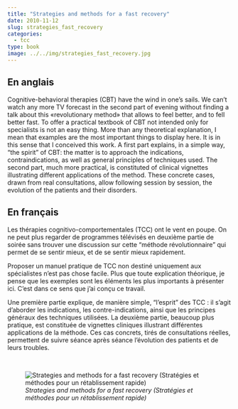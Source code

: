 ```yaml
---
title: "Strategies and methods for a fast recovery"
date: 2010-11-12
slug: strategies_fast_recovery
categories:
  - tcc
type: book
image: ../../img/strategies_fast_recovery.jpg
---
```


## En anglais

Cognitive-behavioral therapies (CBT) have the wind in one's sails.
We can't watch any more TV forecast in the second part of evening without finding a talk about this «revolutionary method» that allows to feel better, and to fell better fast.
To offer a practical textbook of CBT not intended only for specialists is not an easy thing.
More than any theoretical explanation, I mean that examples are the most important things to display here.
It is in this sense that I conceived this work.
A first part explains, in a simple way, "the spirit" of CBT: the matter is to approach the indications, contraindications, as well as general principles of techniques used.
The second part, much more practical, is constituted of clinical vignettes illustrating different applications of the method.
These concrete cases, drawn from real consultations, allow following session by session, the evolution of the patients and their disorders.

## En français

Les thérapies cognitivo-comportementales (TCC) ont le vent en poupe.
On ne peut plus regarder de programmes télévisés en deuxième partie de soirée sans trouver une discussion sur cette "méthode révolutionnaire" qui permet de se sentir mieux, et de se sentir mieux rapidement.

Proposer un manuel pratique de TCC non destiné uniquement aux spécialistes n'est pas chose facile.
Plus que toute explication théorique, je pense que les exemples sont les éléments les plus importants à présenter ici. 
C'est dans ce sens que j'ai conçu ce travail.

Une première partie explique, de manière simple, "l'esprit" des TCC : il s'agit d'aborder les indications, les contre-indications, ainsi que les principes généraux des techniques utilisées.
La deuxième partie, beaucoup plus pratique, est constituée de vignettes cliniques illustrant différentes applications de la méthode.
Ces cas concrets, tirés de consultations réelles, permettent de suivre séance après séance l'évolution des patients et de leurs troubles.

<br>

![_Strategies and methods for a fast recovery (Stratégies et méthodes pour un rétablissement rapide)_](../../img/strategies_fast_recovery.jpg)
